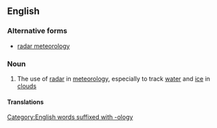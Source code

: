 ==English==

===Alternative forms===
*[[radar meteorology]]

===Noun===
{{en-noun|-}}

# {{context|meteorology}} The use of [[radar]] in [[meteorology]], especially to track [[water]] and [[ice]] in [[cloud]]s

====Translations====
{{trans-see|radar meteorology}}
[[Category:English words suffixed with -ology]]